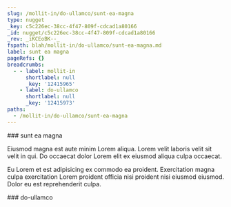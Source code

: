 ```yaml
---
slug: /mollit-in/do-ullamco/sunt-ea-magna
type: nugget
_key: c5c226ec-38cc-4f47-809f-cdcad1a80166
_id: nugget/c5c226ec-38cc-4f47-809f-cdcad1a80166
_rev: _iKCEoBK--_
fspath: blah/mollit-in/do-ullamco/sunt-ea-magna.md
label: sunt ea magna
pageRefs: {}
breadcrumbs:
  - - label: mollit-in
      shortlabel: null
      _key: '12415965'
    - label: do-ullamco
      shortlabel: null
      _key: '12415973'
paths:
  - /mollit-in/do-ullamco/sunt-ea-magna
---
```


<NuggetArea>
<Nugget slug="/mollit-in/do-ullamco/sunt-ea-magna" type="nugget" _key="c5c226ec-38cc-4f47-809f-cdcad1a80166" _id="nugget/c5c226ec-38cc-4f47-809f-cdcad1a80166" _rev="_iKCEoBK--_" fspath="blah/mollit-in/do-ullamco/sunt-ea-magna.md" label="sunt ea magna" paths="/mollit-in/do-ullamco/sunt-ea-magna">
<NuggetBody>
### sunt ea magna

Eiusmod magna est aute minim Lorem aliqua. Lorem velit laboris velit sit velit in qui. Do occaecat dolor Lorem elit ex eiusmod aliqua culpa occaecat.

Eu Lorem et est adipisicing ex commodo ea proident. Exercitation magna culpa exercitation Lorem proident officia nisi proident nisi eiusmod eiusmod. Dolor eu est reprehenderit culpa.

</NuggetBody>
<Breadcrumbs>
<Crumbs>
<Crumb _key="12415965" label="mollit-in" /><Crumb _key="12415973" label="do-ullamco" />
</Crumbs>
</Breadcrumbs>
</Nugget>

<NuggetsInbound>
</NuggetsInbound>
<NuggetsOutbound>
</NuggetsOutbound>
</NuggetArea>
<PassagesInbound>
<Passage direction="inbound" type="passage" _key="12415973" _id="passage/12415973" _rev="_iKCEoA---A" label="do-ullamco" passage="do-ullamco" fspath="blah/mollit-in/do-ullamco" paths="/mollit-in/do-ullamco" slug="/mollit-in/do-ullamco">
<NuggetBody>
### do-ullamco

</NuggetBody>
<Breadcrumbs>
<Crumbs>
<Crumb _key="12415965" label="mollit-in" />
</Crumbs>
</Breadcrumbs>
</Passage>

</PassagesInbound>
<PassagesOutbound>
</PassagesOutbound>